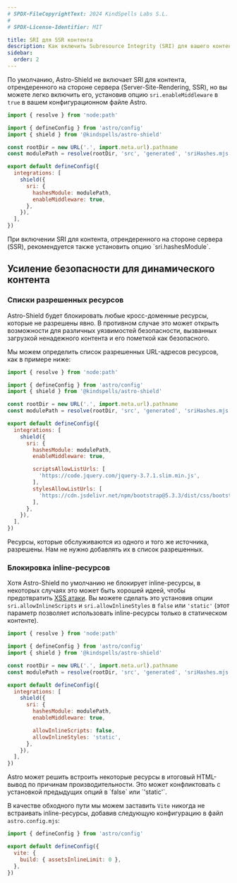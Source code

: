 ```yaml
---
# SPDX-FileCopyrightText: 2024 KindSpells Labs S.L.
#
# SPDX-License-Identifier: MIT

title: SRI для SSR контента
description: Как включить Subresource Integrity (SRI) для вашего контента при рендеринга на стороне сервера (SSR) в Astro.
sidebar:
  order: 2
---
```



По умолчанию, Astro-Shield не включает SRI для контента,
отрендеренного на стороне сервера (Server-Site-Rendering, SSR), но вы можете легко включить его,
установив опцию `sri.enableMiddleware` в `true` в вашем конфигурационном файле Astro.

```js
import { resolve } from 'node:path'

import { defineConfig } from 'astro/config'
import { shield } from '@kindspells/astro-shield'

const rootDir = new URL('.', import.meta.url).pathname
const modulePath = resolve(rootDir, 'src', 'generated', 'sriHashes.mjs')

export default defineConfig({
  integrations: [
    shield({
      sri: {
        hashesModule: modulePath,
        enableMiddleware: true,
      },
    }),
  ],
})
```

<Aside type="caution">
  При включении SRI для контента, отрендеренного на стороне сервера (SSR),
  рекомендуется также установить опцию `sri.hashesModule`.
</Aside>

## Усиление безопасности для динамического контента

### Списки разрешенных ресурсов

Astro-Shield будет блокировать любые кросс-доменные ресурсы, которые не разрешены явно.
В противном случае это может открыть возможности для различных уязвимостей безопасности,
вызванных загрузкой ненадежного контента и его пометкой как безопасного.

Мы можем определить список разрешенных URL-адресов ресурсов, как в примере ниже:

```js
import { resolve } from 'node:path'

import { defineConfig } from 'astro/config'
import { shield } from '@kindspells/astro-shield'

const rootDir = new URL('.', import.meta.url).pathname
const modulePath = resolve(rootDir, 'src', 'generated', 'sriHashes.mjs')

export default defineConfig({
  integrations: [
    shield({
      sri: {
        hashesModule: modulePath,
        enableMiddleware: true,

        scriptsAllowListUrls: [
          'https://code.jquery.com/jquery-3.7.1.slim.min.js',
        ],
        stylesAllowListUrls: [
          'https://cdn.jsdelivr.net/npm/bootstrap@5.3.3/dist/css/bootstrap.min.css',
        ],
      },
    }),
  ],
})
```

<Aside type="note">
  Ресурсы, которые обслуживаются из одного и того же источника, разрешены.
  Нам не нужно добавлять их в список разрешенных.
</Aside>

### Блокировка inline-ресурсов

Хотя Astro-Shield по умолчанию не блокирует inline-ресурсы,
в некоторых случаях это может быть хорошей идеей, чтобы предотвратить
[XSS атаки](https://developer.mozilla.org/en-US/docs/Web/Security/Types_of_attacks#cross-site_scripting_xss).
Вы можете сделать это установив опции `sri.allowInlineScripts` и
`sri.allowInlineStyles` в `false` или `'static'` (этот параметр позволяет использовать inline-ресурсы
только в статическом контенте).

```js
import { resolve } from 'node:path'

import { defineConfig } from 'astro/config'
import { shield } from '@kindspells/astro-shield'

const rootDir = new URL('.', import.meta.url).pathname
const modulePath = resolve(rootDir, 'src', 'generated', 'sriHashes.mjs')

export default defineConfig({
  integrations: [
    shield({
      sri: {
        hashesModule: modulePath,
        enableMiddleware: true,

        allowInlineScripts: false,
        allowInlineStyles: 'static',
      },
    }),
  ],
})
```

<Aside type="caution">
  Astro может решить встроить некоторые ресурсы в итоговый HTML-вывод
  по причинам производительности. Это может конфликтовать с установкой
  предыдущих опций в `false` или `'static'`.

  В качестве обходного пути мы можем заставить `Vite` никогда не встраивать
  inline-ресурсы, добавив следующую конфигурацию в файл `astro.config.mjs`:
  ```js
  import { defineConfig } from 'astro/config'

  export default defineConfig({
    vite: {
      build: { assetsInlineLimit: 0 },
    },
  })
  ```
</Aside>
